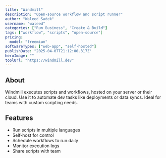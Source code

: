 ---
title: "Windmill"
description: "Open-source workflow and script runner"
author: "Waleed Sadek"
username: "waleed"
categories: ["Run Business", "Create & Build"]
tags: ["workflow", "scripts", "open-source"]
pricing:
  model: "freemium"
softwareTypes: ["web-app", "self-hosted"]
publishDate: "2025-04-07T21:12:00.317Z"
heroImage: ""
toolUrl: "https://windmill.dev"
---
## About
Windmill executes scripts and workflows, hosted on your server or their cloud. Use it to automate dev tasks like deployments or data syncs. Ideal for teams with custom scripting needs.

## Features
- Run scripts in multiple languages
- Self-host for control
- Schedule workflows to run daily
- Monitor execution logs
- Share scripts with team